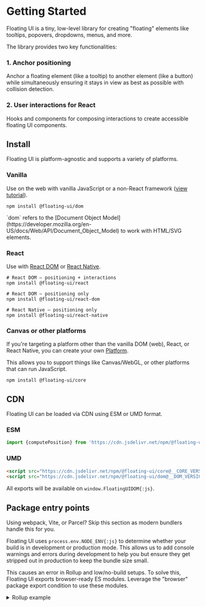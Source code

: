 # Getting Started

Floating UI is a tiny, low-level library for creating "floating"
elements like tooltips, popovers, dropdowns, menus, and more.

The library provides two key functionalities:

### 1. Anchor positioning

Anchor a floating element (like a tooltip) to another element
(like a button) while simultaneously ensuring it stays in view as
best as possible with collision detection.

### 2. User interactions for React

Hooks and components for composing interactions to create
accessible floating UI components.

## Install

Floating UI is platform-agnostic and supports a variety of
platforms.

### Vanilla

Use on the web with vanilla JavaScript or a non-React framework
([view tutorial](/docs/tutorial)).

```shell
npm install @floating-ui/dom
```

<Notice>
  `dom` refers to the [Document Object
  Model](https://developer.mozilla.org/en-US/docs/Web/API/Document_Object_Model)
  to work with HTML/SVG elements.
</Notice>

### React

Use with [React DOM](/docs/react) or
[React Native](/docs/react-native).

```shell
# React DOM — positioning + interactions
npm install @floating-ui/react
```

```shell
# React DOM — positioning only
npm install @floating-ui/react-dom
```

```shell
# React Native — positioning only
npm install @floating-ui/react-native
```

### Canvas or other platforms

If you're targeting a platform other than the vanilla DOM (web),
React, or React Native, you can create your own
[Platform](/docs/platform).

This allows you to support things like Canvas/WebGL, or other
platforms that can run JavaScript.

```shell
npm install @floating-ui/core
```

## CDN

Floating UI can be loaded via CDN using ESM or UMD format.

### ESM

```js
import {computePosition} from 'https://cdn.jsdelivr.net/npm/@floating-ui/dom@__DOM_VERSION__/+esm';
```

### UMD

```html
<script src="https://cdn.jsdelivr.net/npm/@floating-ui/core@__CORE_VERSION__"></script>
<script src="https://cdn.jsdelivr.net/npm/@floating-ui/dom@__DOM_VERSION__"></script>
```

All exports will be available on `window.FloatingUIDOM{:js}`.

## Package entry points

<Notice>
  Using webpack, Vite, or Parcel? Skip this section as modern
  bundlers handle this for you.
</Notice>

Floating UI uses `process.env.NODE_ENV{:js}` to determine whether
your build is in development or production mode. This allows us
to add console warnings and errors during development to help you
but ensure they get stripped out in production to keep the bundle
size small.

This causes an error in Rollup and low/no-build setups. To solve
this, Floating UI exports browser-ready ES modules. Leverage the
"browser" package export condition to use these modules.

<details>
  <summary>Rollup example</summary>

The `browser{:.objectKey}` option in the `nodeResolve(){:js}`
plugin will select browser versions of packages if available.

```js
import {nodeResolve} from '@rollup/plugin-node-resolve';

export default {
  // ...
  plugins: [
    nodeResolve({
      browser: true,

      // Add this line for development config, omit for
      // production config
      exportConditions: ['development'],
    }),
  ],
};
```

You may alternatively use the
[replace](https://www.npmjs.com/package/@rollup/plugin-replace)
plugin:

```js
export default {
  // ...
  plugins: [
    replace({
      'process.env.NODE_ENV': JSON.stringify('production'),
    }),
  ],
};
```

</details>

